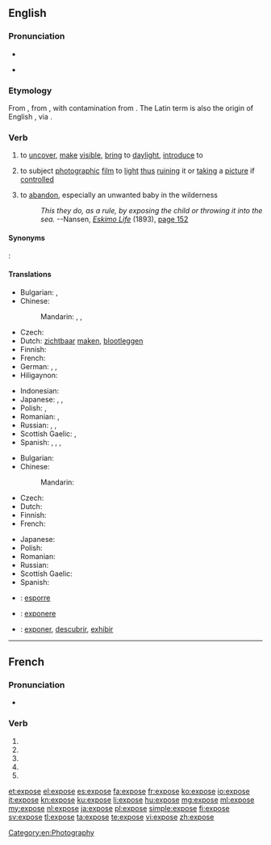 {{also|exposé}}
==English==

===Pronunciation===
* {{audio|en-us-expose.ogg|Audio (US)}}

* {{rhymes|əʊz}}

===Etymology===
From {{etyl|frm}} {{term|exposer||to lay open, set forth|lang=frm}}, from {{etyl|la}} {{term|expono|expōnō|set forth|lang=la}}, with contamination from {{term|poser||to lay, place|lang=frm}}. The Latin term is also the origin of English {{term|expound|lang=en}}, via {{etyl|fro}} {{term|espondre||to set forth, explain|lang=fro}}.

===Verb===
{{en-verb|expos|ing}}

# {{transitive}} to [[uncover]], [[make]] [[visible]], [[bring]] to [[daylight]], [[introduce]] to
# {{transitive}} to subject [[photograph]]ic [[film]] to [[light]] [[thus]] [[ruin]]ing it or [[take|taking]] a [[picture]] if [[control]]led
# {{transitive}} to [[abandon]], especially an unwanted baby in the wilderness
#: ''This they do, as a rule, by exposing the child or throwing it into the sea.'' --Nansen, ''[[s:Eskimo Life|Eskimo Life]]'' (1893), [[s:Page:Eskimo Life.djvu/194|page 152]]

====Synonyms====
{{context|to reveal a hidden aspect of one's character}}: {{l|en|bewray}}

====Translations====
{{trans-top|to uncover, make visible, bring to daylight, introduce to}}
* Bulgarian: {{t+|bg|откривам|sc=Cyrl}}, {{t+|bg|разкривам|sc=Cyrl}}
* Chinese:
*: Mandarin: {{t|cmn|揭露|tr=jiēlù|sc=Hani}},  {{t-|cmn|暴露|tr=bàolù|sc=Hani}}, {{t|cmn|露出|tr=lùchū|sc=Hani}}
* Czech: {{t-|cs|vystavit}}
* Dutch: [[zichtbaar]] [[maken]], [[blootleggen]]
* Finnish: {{t+|fi|paljastaa}}
* French: {{t+|fr|exposer}}
* German: {{t+|de|aufdecken}},  {{t+|de|offenbaren}},  {{t-|de|entblößen}}
* Hiligaynon: {{tø|hil|abansada|alt=abansáda}}
{{trans-mid}}
* Indonesian: {{t+|id|papar}}
* Japanese: {{t-|ja|晒す|tr=さらす, sarasu|sc=Hani}},  {{t-|ja|暴く|tr=あばく, abaku}},  {{t-|ja|暴露する|tr=ばくろする, bakuro-surú}}
* Polish: {{t-|pl|odsłonić}}, {{t+|pl|ukazać}}
* Romanian: {{t+|ro|expune}}, {{t-|ro|a face public}}
* Russian: {{t+|ru|выставлять|tr=vystavlját'}},  {{t+|ru|раскрывать|tr=raskryvát'}},  {{t+|ru|обнажать|tr=obnažát'}}
* Scottish Gaelic: {{t-|gd|foillsich}}, {{t-|gd|rùisg}}
* Spanish: {{t|es|exponer}}, {{t|es|revelar}}, {{t|es|descubrir}}, {{t|es|exhibir}}
{{trans-bottom}}

{{trans-top|to subject photographic film to light thus ruining it or taking a picture if controlled}}
* Bulgarian: {{t-|bg|експонирам|sc=Cyrl}}
* Chinese:
*: Mandarin: {{t|cmn|曝光|tr=pùguāng|sc=Hani}}
* Czech: {{t-|cs|exponovat}}
* Dutch: {{t+|nl|blootstellen}}
* Finnish: {{t-|fi|valottaa}}
* French: {{t+|fr|exposer}}
{{trans-mid}}
* Japanese: {{t-|ja|露光させる|tr=ろこうさせる, rokō-saseru}}
* Polish: {{t+|pl|naświetlić}}
* Romanian: {{t+|ro|expune}}
* Russian: {{t-|ru|делать выдержку|tr=délat' výderžku}}
* Scottish Gaelic: {{t-|gd|nochd}}
* Spanish: {{t|es|exponer}}
{{trans-bottom}}

{{checktrans-top}}
* {{ttbc|it}}: [[esporre]]
{{trans-mid}}
* {{ttbc|la}}: [[exponere]]
* {{ttbc|es}}: [[exponer]], [[descubrir]], [[exhibir]]
{{trans-bottom}}

[[Category:en:Photography]]

----

==French==

===Pronunciation===
* {{IPA|lang=fr|/ɛk.spoz/}}

===Verb===
{{fr-verb-form}}

# {{conjugation of|exposer||1|s|pres|ind|lang=fr}}
# {{conjugation of|exposer||3|s|pres|ind|lang=fr}}
# {{conjugation of|exposer||1|s|pres|sub|lang=fr}}
# {{conjugation of|exposer||1|s|pres|sub|lang=fr}}
# {{conjugation of|exposer||2|s|imp|lang=fr}}

[[et:expose]]
[[el:expose]]
[[es:expose]]
[[fa:expose]]
[[fr:expose]]
[[ko:expose]]
[[io:expose]]
[[it:expose]]
[[kn:expose]]
[[ku:expose]]
[[li:expose]]
[[hu:expose]]
[[mg:expose]]
[[ml:expose]]
[[my:expose]]
[[nl:expose]]
[[ja:expose]]
[[pl:expose]]
[[simple:expose]]
[[fi:expose]]
[[sv:expose]]
[[tl:expose]]
[[ta:expose]]
[[te:expose]]
[[vi:expose]]
[[zh:expose]]